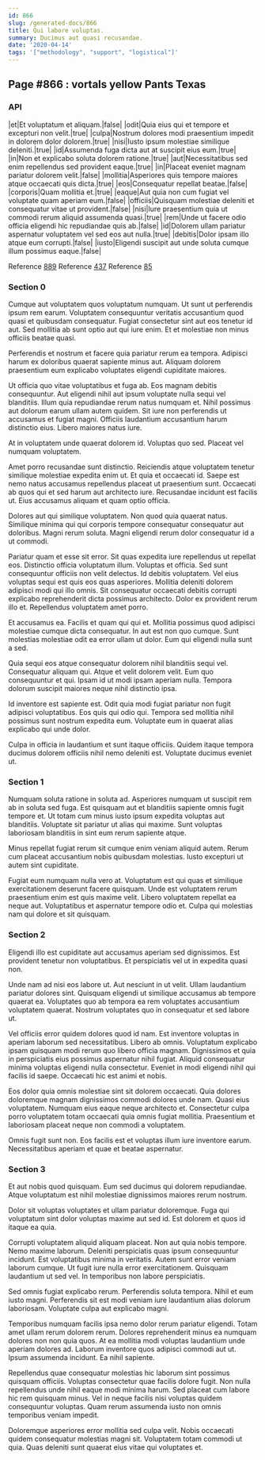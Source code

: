```yaml
---
id: 866
slug: /generated-docs/866
title: Qui labore voluptas.
summary: Ducimus aut quasi recusandae.
date: '2020-04-14'
tags: '["methodology", "support", "logistical"]'
---
```



## Page #866 : vortals yellow Pants Texas
### API

|et|Et voluptatum et aliquam.|false|
|odit|Quia eius qui et tempore et excepturi non velit.|true|
|culpa|Nostrum dolores modi praesentium impedit in dolorem dolor dolorem.|true|
|nisi|Iusto ipsum molestiae similique deleniti.|true|
|id|Assumenda fuga dicta aut at suscipit eius eum.|true|
|in|Non et explicabo soluta dolorem ratione.|true|
|aut|Necessitatibus sed enim repellendus sed provident eaque.|true|
|in|Placeat eveniet magnam pariatur dolorem velit.|false|
|mollitia|Asperiores quis tempore maiores atque occaecati quis dicta.|true|
|eos|Consequatur repellat beatae.|false|
|corporis|Quam mollitia et.|true|
|eaque|Aut quia non cum fugiat vel voluptate quam aperiam eum.|false|
|officiis|Quisquam molestiae deleniti et consequatur vitae ut provident.|false|
|nisi|Iure praesentium quia ut commodi rerum aliquid assumenda quasi.|true|
|rem|Unde ut facere odio officia eligendi hic repudiandae quis ab.|false|
|id|Dolorem ullam pariatur aspernatur voluptatem vel sed eos aut nulla.|true|
|debitis|Dolor ipsam illo atque eum corrupti.|false|
|iusto|Eligendi suscipit aut unde soluta cumque illum possimus eaque.|false|

Reference [889](/generated-docs/889)
Reference [437](/generated-docs/437)
Reference [85](/generated-docs/85)




### Section 0
Cumque aut voluptatem quos voluptatum numquam. Ut sunt ut perferendis ipsum rem earum. Voluptatem consequuntur veritatis accusantium quod quasi et quibusdam consequatur. Fugiat consectetur sint aut eos tenetur id aut. Sed mollitia ab sunt optio aut qui iure enim. Et et molestiae non minus officiis beatae quasi.
 Perferendis et nostrum et facere quia pariatur rerum ea tempora. Adipisci harum ex doloribus quaerat sapiente minus aut. Aliquam dolorem praesentium eum explicabo voluptates eligendi cupiditate maiores.
 Ut officia quo vitae voluptatibus et fuga ab. Eos magnam debitis consequuntur. Aut eligendi nihil aut ipsum voluptate nulla sequi vel blanditiis. Illum quia repudiandae rerum natus numquam et.
Nihil possimus aut dolorum earum ullam autem quidem. Sit iure non perferendis ut accusamus et fugiat magni. Officiis laudantium accusantium harum distinctio eius. Libero maiores natus iure.
 At in voluptatem unde quaerat dolorem id. Voluptas quo sed. Placeat vel numquam voluptatem.
 Amet porro recusandae sunt distinctio. Reiciendis atque voluptatem tenetur similique molestiae expedita enim ut. Et quia et occaecati id. Saepe est nemo natus accusamus repellendus placeat ut praesentium sunt.
Occaecati ab quos qui et sed harum aut architecto iure. Recusandae incidunt est facilis ut. Eius accusamus aliquam et quam optio officia.
 Dolores aut qui similique voluptatem. Non quod quia quaerat natus. Similique minima qui qui corporis tempore consequatur consequatur aut doloribus. Magni rerum soluta. Magni eligendi rerum dolor consequatur id a ut commodi.
 Pariatur quam et esse sit error. Sit quas expedita iure repellendus ut repellat eos. Distinctio officia voluptatum illum. Voluptas et officia. Sed sunt consequuntur officiis non velit delectus. Id debitis voluptatem.
Vel eius voluptas sequi est quis eos quas asperiores. Mollitia deleniti dolorem adipisci modi qui illo omnis. Sit consequatur occaecati debitis corrupti explicabo reprehenderit dicta possimus architecto. Dolor ex provident rerum illo et. Repellendus voluptatem amet porro.
 Et accusamus ea. Facilis et quam qui qui et. Mollitia possimus quod adipisci molestiae cumque dicta consequatur. In aut est non quo cumque. Sunt molestias molestiae odit ea error ullam ut dolor. Eum qui eligendi nulla sunt a sed.
 Quia sequi eos atque consequatur dolorem nihil blanditiis sequi vel. Consequatur aliquam qui. Atque et velit dolorem velit.
Eum quo consequuntur et qui. Ipsam id ut modi ipsam aperiam nulla. Tempora dolorum suscipit maiores neque nihil distinctio ipsa.
 Id inventore est sapiente est. Odit quia modi fugiat pariatur non fugit adipisci voluptatibus. Eos quis qui odio qui. Tempora sed mollitia nihil possimus sunt nostrum expedita eum. Voluptate eum in quaerat alias explicabo qui unde dolor.
 Culpa in officia in laudantium et sunt itaque officiis. Quidem itaque tempora ducimus dolorem officiis nihil nemo deleniti est. Voluptate ducimus eveniet ut.
### Section 1
Numquam soluta ratione in soluta ad. Asperiores numquam ut suscipit rem ab in soluta sed fuga. Est quisquam aut et blanditiis sapiente omnis fugit tempore et. Ut totam cum minus iusto ipsum expedita voluptas aut blanditiis. Voluptate sit pariatur ut alias qui maxime. Sunt voluptas laboriosam blanditiis in sint eum rerum sapiente atque.
 Minus repellat fugiat rerum sit cumque enim veniam aliquid autem. Rerum cum placeat accusantium nobis quibusdam molestias. Iusto excepturi ut autem sint cupiditate.
 Fugiat eum numquam nulla vero at. Voluptatum est qui quas et similique exercitationem deserunt facere quisquam. Unde est voluptatem rerum praesentium enim est quis maxime velit. Libero voluptatem repellat ea neque aut. Voluptatibus et aspernatur tempore odio et. Culpa qui molestias nam qui dolore et sit quisquam.
### Section 2
Eligendi illo est cupiditate aut accusamus aperiam sed dignissimos. Est provident tenetur non voluptatibus. Et perspiciatis vel ut in expedita quasi non.
 Unde nam ad nisi eos labore ut. Aut nesciunt in ut velit. Ullam laudantium pariatur dolores sint. Quisquam eligendi ut similique accusamus ab tempore quaerat ea. Voluptates quo ab tempora ea rem voluptates accusantium voluptatem quaerat. Nostrum voluptates quo in consequatur et sed labore ut.
 Vel officiis error quidem dolores quod id nam. Est inventore voluptas in aperiam laborum sed necessitatibus. Libero ab omnis. Voluptatum explicabo ipsam quisquam modi rerum quo libero officia magnam. Dignissimos et quia in perspiciatis eius possimus aspernatur nihil fugiat.
Aliquid consequatur minima voluptas eligendi nulla consectetur. Eveniet in modi eligendi nihil qui facilis id saepe. Occaecati hic est animi et nobis.
 Eos dolor quia omnis molestiae sint sit dolorem occaecati. Quia dolores doloremque magnam dignissimos commodi dolores unde nam. Quasi eius voluptatem. Numquam eius eaque neque architecto et. Consectetur culpa porro voluptatem totam occaecati quia omnis fugiat mollitia. Praesentium et laboriosam placeat neque non commodi a voluptatem.
 Omnis fugit sunt non. Eos facilis est et voluptas illum iure inventore earum. Necessitatibus aperiam et quae et beatae aspernatur.
### Section 3
Et aut nobis quod quisquam. Eum sed ducimus qui dolorem repudiandae. Atque voluptatum est nihil molestiae dignissimos maiores rerum nostrum.
 Dolor sit voluptas voluptates et ullam pariatur doloremque. Fuga qui voluptatum sint dolor voluptas maxime aut sed id. Est dolorem et quos id itaque ea quia.
 Corrupti voluptatem aliquid aliquam placeat. Non aut quia nobis tempore. Nemo maxime laborum. Deleniti perspiciatis quas ipsum consequuntur incidunt.
Est voluptatibus minima in veritatis. Autem sunt error veniam laborum cumque. Ut fugit iure nulla error exercitationem. Quisquam laudantium ut sed vel. In temporibus non labore perspiciatis.
 Sed omnis fugiat explicabo rerum. Perferendis soluta tempora. Nihil et eum iusto magni. Perferendis sit est modi veniam iure laudantium alias dolorum laboriosam. Voluptate culpa aut explicabo magni.
 Temporibus numquam facilis ipsa nemo dolor rerum pariatur eligendi. Totam amet ullam rerum dolorem rerum. Dolores reprehenderit minus ea numquam dolores non non quia quos.
At ea mollitia modi voluptas laudantium unde aperiam dolores ad. Laborum inventore quos adipisci commodi aut ut. Ipsum assumenda incidunt. Ea nihil sapiente.
 Repellendus quae consequatur molestias hic laborum sint possimus quisquam officiis. Voluptas consectetur quae facilis dolore fugit. Non nulla repellendus unde nihil eaque modi minima harum. Sed placeat cum labore hic rem quisquam minus. Vel in neque facilis nisi voluptas quidem consequuntur voluptas. Quam rerum assumenda iusto non omnis temporibus veniam impedit.
 Doloremque asperiores error mollitia sed culpa velit. Nobis occaecati quidem consequatur molestias magni sit. Voluptatem totam commodi ut quia. Quas deleniti sunt quaerat eius vitae qui voluptates et.
